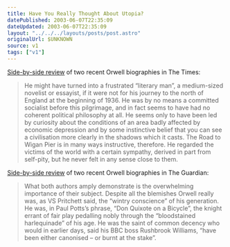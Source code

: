 ```yaml
---
title: Have You Really Thought About Utopia?
datePublished: 2003-06-07T22:35:09
dateUpdated: 2003-06-07T22:35:09
layout: "../../../layouts/posts/post.astro"
originalUrl: $UNKNOWN
source: v1
tags: ["v1"]
---
```


[Side-by-side review][1] of two recent Orwell biographies in The Times:

> He might have turned into a frustrated &#8220;literary man&#8221;, a medium-sized novelist or essayist, if it were not for his journey to the north of England at the beginning of 1936. He was by no means a committed socialist before this pilgrimage, and in fact seems to have had no coherent political philosophy at all. He seems only to have been led by curiosity about the conditions of an area badly affected by economic depression and by some instinctive belief that you can see a civilisation more clearly in the shadows which it casts. The Road to Wigan Pier is in many ways instructive, therefore. He regarded the victims of the world with a certain sympathy, derived in part from self-pity, but he never felt in any sense close to them.

[Side-by-side review][2] of two recent Orwell biographies in The Guardian:

> What both authors amply demonstrate is the overwhelming importance of their subject. Despite all the blemishes Orwell really was, as VS Pritchett said, the &#8220;wintry conscience&#8221; of his generation. He was, in Paul Potts&#8217;s phrase, &#8220;Don Quixote on a Bicycle&#8221;, the knight errant of fair play pedalling nobly through the &#8220;bloodstained harlequinade&#8221; of his age. He was the saint of common decency who would in earlier days, said his BBC boss Rushbrook Williams, &#8220;have been either canonised &#8211; or burnt at the stake&#8221;.

[1]: http://www.timesonline.co.uk/article/0,,923-694070,00.html "The Times: Blair on the road to Orwell"
[2]: http://books.guardian.co.uk/review/story/0,12084,971970,00.html "The Guardian: The saint of common decency"
